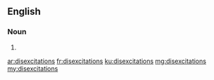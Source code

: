==English==

===Noun===
{{head|en|plural}}

# {{plural of|disexcitation|lang=en}}

[[ar:disexcitations]]
[[fr:disexcitations]]
[[ku:disexcitations]]
[[mg:disexcitations]]
[[my:disexcitations]]